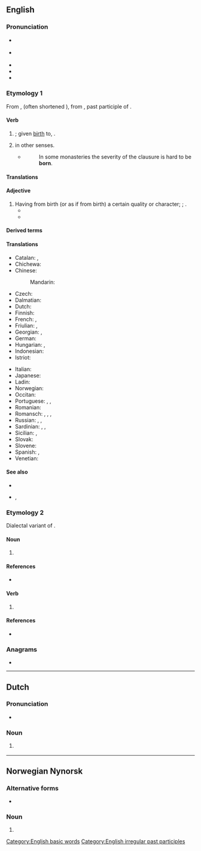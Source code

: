 {{also|Born|börn|børn}}
==English==
{{wikipedia}}

===Pronunciation===
* {{a|RP}} {{IPA|en|/ˈbɔːn/}}
* {{a|GenAm}} {{IPA|en|/ˈbɔɹn/}}
* {{audio|en|en-us-born.ogg|Audio (US)}}
* {{rhymes|en|ɔː(ɹ)n}}
* {{homophones|en|borne|bourn|bourne|Bourne|q4=in accents with the [[horse-hoarse merger]]|bawn|q5=in [[non-rhotic]] accents}}

===Etymology 1===
From {{inh|en|enm|born}}, {{m|enm|boren}} (often shortened {{m|enm|bore}}), from {{inh|en|ang|boren}}, past participle of {{m|ang|beran||bear, carry, bring forth}}.

====Verb====
{{head|en|verb form}}

# {{inflection of|en|bear||past|part}}; given [[birth]] to, {{l|en|birthed}}.
# {{lb|en|obsolete}} {{inflection of|en|bear||past|part}} in other senses.
#* {{rfdatek|en|Geddes}}
#*: In some monasteries the severity of the clausure is hard to be '''born'''.

====Translations====
{{trans-see|be born}}

====Adjective====
{{en-adj|-}}

# Having from birth (or as if from birth) a certain quality or character; {{l|en|innate}}; {{l|en|inherited}}.
#* {{RQ:Defoe True-Born Englishman|page=61|passage=I'll make it out, deny it he that can, / His Worship is a True-'''born''' ''Engliſhman'', / ''In all the Latitude that Empty Word'' / ''By Modern Acceptation's understood.''}}
#* {{quote-book|en|year=1942|author=Storm Jameson|title=Then we shall hear singing: a fantasy in C major| passage=I ought really to have called him my sergeant. He's a '''born''' sergeant. That's as much as to say he's a '''born''' scoundrel.}}

====Derived terms====
{{der4|en|born-again
|born in a barn
|born killer
|born leader
|born loser
|born yesterday
|firstborn
|freeborn
|highborn
|lastborn
|low-born
|middleborn
|newborn
|stillborn
|trueborn
|twice-born
}}

====Translations====
{{trans-top|given birth to}}
* Catalan: {{l|ca|nascut}}, {{t+|ca|nat}}
* Chichewa: {{t|ny|badwa|alt=-badwa}}
* Chinese:
*: Mandarin: {{t+|cmn|出生|tr=chūshēng|sc=Hani}}
* Czech: {{t+|cs|rozený}}
* Dalmatian: {{t|dlm|nascoit}}
* Dutch: {{t+|nl|geboren}}
* Finnish: {{t+|fi|syntynyt}}
* French: {{t+|fr|né|m}}, {{t+|fr|née|f}}
* Friulian: {{t|fur|nassût}}, {{t|fur|našût}}
* Georgian: {{t|ka|დაბადებული}}, {{t|ka|შობილი}}
* German: {{t+|de|geboren}}
* Hungarian: {{t+|hu|született}}, {{t+|hu|szülött|alt=-szülött}}
* Indonesian: {{t+|id|lahir}}
* Istriot: {{t|ist|nato}}
{{trans-mid}}
* Italian: {{t+|it|nato}}
* Japanese: {{t+|ja|生まれる|tr=うまれた, umareta|alt=生まれた|sc=Jpan}}
* Ladin: {{t|lld|nascù}}
* Norwegian: {{t+|no|født}}
* Occitan: {{t|oc|nascut}}
* Portuguese: {{t+|pt|nascido}}, {{t+|pt|nato}}, {{t+|pt|nado}}
* Romanian: {{t+|ro|născut}}
* Romansch: {{t|rm|naschì}}, {{t|rm|naschiu}}, {{t|rm|naschieu}}, {{t|rm|nat}}
* Russian: {{t+|ru|рождённый}}, {{t+|ru|урождённый}} {{qualifier|rare}}, {{t+|ru|роди́вшийся}}
* Sardinian: {{t|sc|naschidu}}, {{t|sc|nasciu}}, {{t|sc|nassiu}}
* Sicilian: {{t+|scn|nasciutu}}, {{t+|scn|natu}}
* Slovak: {{t|sk|rodený}}
* Slovene: {{t+|sl|rojen}}
* Spanish: {{t+|es|nacido}}, {{t+|es|nato}}
* Venetian: {{t|vec|nato}}
{{trans-bottom}}

====See also====
* {{l|en|borne}}
* {{l|en|né}}, {{l|en|née}}

===Etymology 2===
Dialectal variant of {{m|en|burn}}.

====Noun====
{{en-noun}}

# {{lb|en|Geordie}} {{alternative spelling of|en|burn}} {{qual|a [[stream]]}}

====References====
* {{R:New Geordie Dictionary 1987}}

====Verb====
{{en-verb|borns|bornin|bornt|bornt}}

# {{lb|en|Geordie}} {{alternative spelling of|en|burn}} {{qual|with [[fire]] etc.}}

====References====
* {{R:Dobson & Irwin Newcastle 1970}}

===Anagrams===
* {{anagrams|en|a=bnor|Brno|Norb}}

[[Category:English basic words]]
[[Category:English irregular past participles]]

----

==Dutch==

===Pronunciation===
* {{audio|nl|Nl-born.ogg|Audio}}

===Noun===
{{nl-noun|f|-en|-}}

# {{lb|nl|dialectal}} {{obsolete form of|nl|bron}}

----

==Norwegian Nynorsk==

===Alternative forms===
* {{l|nn|barn}}

===Noun===
{{head|nn|noun form|g=n}}

# {{inflection of|nn|barn||indefinite|p}}